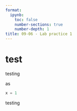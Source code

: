 ```yaml
---
format:
  ipynb:
    toc: false
    number-sections: true
    number-depth: 1
title: 09-06 - Lab practice 1
---
```


# test

testing

as

```python
x = 1
```

testing
